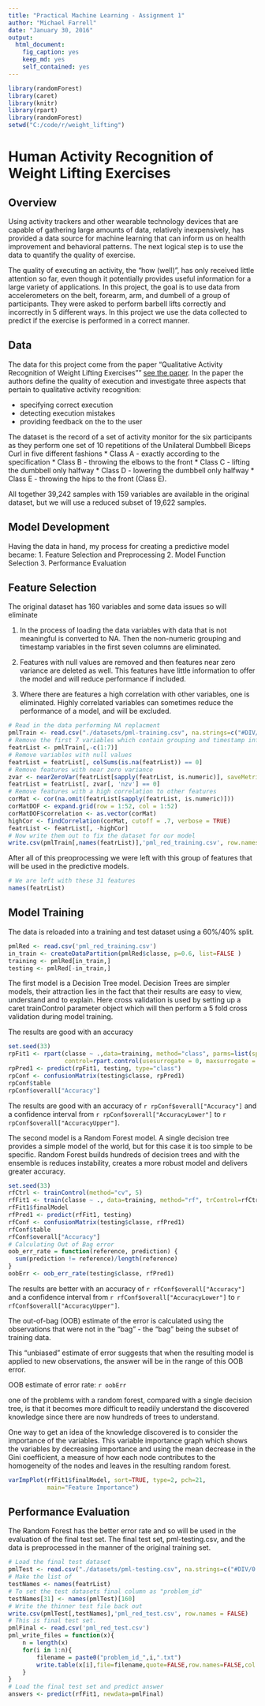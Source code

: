 ```yaml
---
title: "Practical Machine Learning - Assignment 1"
author: "Michael Farrell"
date: "January 30, 2016"
output: 
  html_document: 
    fig_caption: yes
    keep_md: yes
    self_contained: yes
---
```


```r
library(randomForest)
library(caret)
library(knitr)
library(rpart)
library(randomForest)
setwd("C:/code/r/weight_lifting")
```
#  Human Activity Recognition of Weight Lifting Exercises

## Overview
Using activity trackers and other wearable technology devices that are capable of gathering large amounts of data, relatively inexpensively, has provided a data source for machine learning that can inform us on health improvement and behavioral patterns. The next logical step is to use the data to quantify the quality of exercise.

The quality of executing an activity, the “how (well)”, has only received little attention so far, even though it potentially provides useful information for a large variety of applications. In this project, the goal is to use data from accelerometers on the belt, forearm, arm, and dumbell of a group of participants. They were asked to perform barbell lifts correctly and incorrectly in 5 different ways. In this project we use the data collected to predict if the exercise is performed in a correct manner. 

## Data
The data for this project come from the paper "Qualitative Activity Recognition of Weight Lifting Exercises"" [see the paper](http://groupware.les.inf.puc-rio.br/work.jsf?p1=11201). In the paper the authors define the quality of execution and investigate three aspects that pertain to qualitative activity recognition: 

* specifying correct execution
* detecting execution mistakes
* providing feedback on the to the user

The dataset is the record of a set of activity monitor for the six participants as they perform one set of 10 repetitions of the Unilateral Dumbbell Biceps Curl in five different fashions
* Class A - exactly according to the specification
* Class B - throwing the elbows to the front
* Class C - lifting the dumbbell only halfway
* Class D - lowering the dumbbell only halfway
* Class E - throwing the hips to the front (Class E).

All together 39,242 samples with 159 variables are available in the original dataset, but we will use a reduced subset of 19,622 samples.

## Model Development 
Having the data in hand, my process for creating a predictive model became:
1. Feature Selection and Preprocessing
2. Model Function Selection
3. Performance Evaluation

## Feature Selection
The original dataset has 160 variables and some data issues so  will eliminate

1. In the process of loading the data variables with data that is not meaningful is converted to NA. Then the non-numeric grouping and timestamp variables in the first seven columns are eliminated. 

2. Features with null values are removed and then features near zero variance are deleted as well. This features have little information to offer the model and will reduce performance if included.

3. Where there are features a high correlation with other variables, one is eliminated. Highly correlated variables can sometimes reduce the performance of a model, and will be excluded.

```r
# Read in the data performing NA replacment
pmlTrain <- read.csv("./datasets/pml-training.csv", na.strings=c("#DIV/0!"," ", "", "NA", "NAs","NULL"))
# Remove the first 7 variables which contain grouping and timestamp info
featrList <- pmlTrain[,-c(1:7)]
# Remove variables with null values
featrList = featrList[, colSums(is.na(featrList)) == 0]
# Remove features with near zero variance
zvar <- nearZeroVar(featrList[sapply(featrList, is.numeric)], saveMetrics=TRUE)
featrList = featrList[, zvar[, 'nzv'] == 0] 
# Remove features with a high correlation to other features
corMat <- cor(na.omit(featrList[sapply(featrList, is.numeric)]))
corMatDOF <- expand.grid(row = 1:52, col = 1:52)
corMatDOF$correlation <- as.vector(corMat) 
highCor <- findCorrelation(corMat, cutoff = .7, verbose = TRUE)
featrList <- featrList[, -highCor] 
# Now write them out to fix the dataset for our model
write.csv(pmlTrain[,names(featrList)],'pml_red_training.csv', row.names = FALSE)
```

After all of this preoprocessing we were left with this group of features that will be used in the predictive models.
```r
# We are left with these 31 features
names(featrList)
```

## Model Training
The data is reloaded into a training and test dataset using a 60%/40% split.  

```r
pmlRed <- read.csv('pml_red_training.csv')
in_train <- createDataPartition(pmlRed$classe, p=0.6, list=FALSE )
training <- pmlRed[in_train,]
testing <- pmlRed[-in_train,]
```

The first model is a Decision Tree model. Decision Trees are simpler models, their attraction lies in the fact that their results are easy to view, understand and to explain. Here cross validation is used by setting up a caret trainControl parameter object which will then perform a 5 fold cross validation during model training.

The results are good with an accuracy 

```r
set.seed(33)
rpFit1 <- rpart(classe ~ .,data=training, method="class", parms=list(split="information"),
                control=rpart.control(usesurrogate = 0, maxsurrogate = 0))
rpPred1 <- predict(rpFit1, testing, type="class")
rpConf <- confusionMatrix(testing$classe, rpPred1)
rpConf$table
rpConf$overall["Accuracy"]
```
The results are good with an accuracy of `r rpConf$overall["Accuracy"]` and a confidence interval from `r rpConf$overall["AccuracyLower"]` to `r rpConf$overall["AccuracyUpper"]`.

The second model is a Random Forest model. A single decision tree provides a simple model of the world, but for this case it is too simple to be specific. Random Forest builds hundreds of decision trees and with the ensemble is reduces instability, creates a more robust model and delivers greater accuracy.

```r
set.seed(33)
rfCtrl <- trainControl(method="cv", 5)
rfFit1 <- train(classe ~ ., data=training, method="rf", trControl=rfCtrl, ntree=250)
rfFit1$finalModel
rfPred1 <- predict(rfFit1, testing)
rfConf <- confusionMatrix(testing$classe, rfPred1)
rfConf$table
rfConf$overall["Accuracy"]
# Calculating Out of Bag error
oob_err_rate = function(reference, prediction) {
  sum(prediction != reference)/length(reference)
}
oobErr <- oob_err_rate(testing$classe, rfPred1)
```

The results are better with an accuracy of `r rfConf$overall["Accuracy"]` and a confidence interval from `r rfConf$overall["AccuracyLower"]` to `r rfConf$overall["AccuracyUpper"]`.
 
The out-of-bag (OOB) estimate of the error is calculated using the observations that were not in the "bag" - the "bag" being the subset of training data.

This "unbiased" estimate of error suggests that when the resulting model is applied to new observations, the answer will be in the range of this OOB error.

OOB estimate of error rate: `r oobErr`

one of the problems with a random forest, compared with a single decision tree, is that it becomes more difficult to readily understand the discovered knowledge since there are now hundreds of trees to understand.

One way to get an idea of the knowledge discovered is to consider the importance of the variables. This variable importance graph which shows the variables by decreasing importance and using the mean decrease in the Gini coefficient, a measure of how each node contributes to the homogeneity of the nodes and leaves in the resulting random forest.

```r
varImpPlot(rfFit1$finalModel, sort=TRUE, type=2, pch=21, 
           main="Feature Importance")
```

## Performance Evaluation

The Random Forest has the better error rate and so will be used in the evaluation of the final test set. The final test set, pml-testing.csv, and the data is preprocessed in the manner of the original training set.  

```r
# Load the final test dataset
pmlTest <- read.csv("./datasets/pml-testing.csv", na.strings=c("#DIV/0!"," ", "", "NA", "NAs", "NULL"))
# Make the list of 
testNames <- names(featrList)
# To set the test datasets final column as "problem_id"
testNames[31] <- names(pmlTest)[160]
# Write the thinner test file back out
write.csv(pmlTest[,testNames],'pml_red_test.csv', row.names = FALSE)
# This is final test set.
pmlFinal <- read.csv('pml_red_test.csv')
pml_write_files = function(x){
    n = length(x)
    for(i in 1:n){
        filename = paste0("problem_id_",i,".txt")
        write.table(x[i],file=filename,quote=FALSE,row.names=FALSE,col.names=FALSE)
    }
}
# Load the final test set and predict answer
answers <- predict(rfFit1, newdata=pmlFinal)

```







